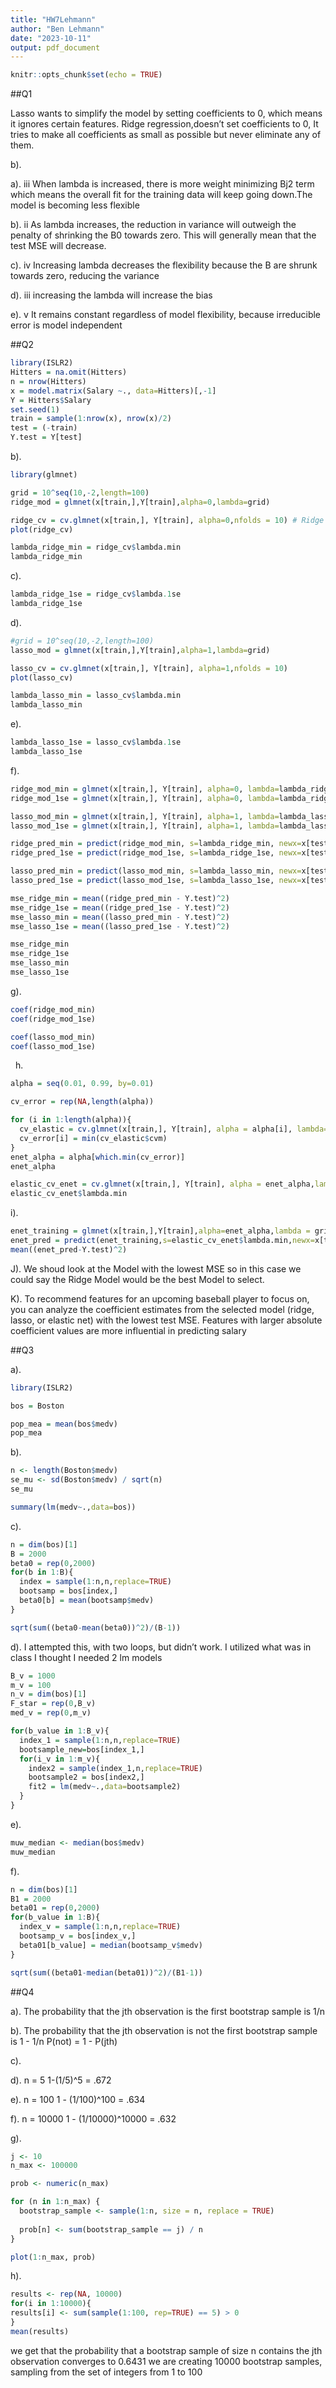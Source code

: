 ---
title: "HW7Lehmann"
author: "Ben Lehmann"
date: "2023-10-11"
output: pdf_document
---

```{r setup, include=FALSE}
knitr::opts_chunk$set(echo = TRUE)
```

##Q1

Lasso wants to simplify the model by setting coefficients to 0, which means it ignores certain features.
Ridge regression,doesn't set coefficients to 0, It tries to make all coefficients as small as possible but never eliminate any of them.

b).

a).
iii
When lambda is increased, there is more weight minimizing Bj2 term which means
the overall fit for the training data will keep going down.The model is becoming less flexible

b).
ii
As lambda increases, the reduction in variance will outweigh the penalty of shrinking the B0 towards zero. This will generally mean that the test MSE will decrease.

c).
iv
Increasing lambda decreases the flexibility because the B are shrunk towards zero, reducing the variance

d).
iii
increasing the lambda will increase the bias

e).
v
It remains constant regardless of model flexibility, because irreducible error is model independent

##Q2
```{r}
library(ISLR2)
Hitters = na.omit(Hitters)
n = nrow(Hitters) 
x = model.matrix(Salary ~., data=Hitters)[,-1] 
Y = Hitters$Salary
set.seed(1)
train = sample(1:nrow(x), nrow(x)/2)
test = (-train)
Y.test = Y[test]
```

b).
```{r}
library(glmnet)

grid = 10^seq(10,-2,length=100)
ridge_mod = glmnet(x[train,],Y[train],alpha=0,lambda=grid)

ridge_cv = cv.glmnet(x[train,], Y[train], alpha=0,nfolds = 10) # Ridge regression (alpha=0)
plot(ridge_cv)

```

```{r}
lambda_ridge_min = ridge_cv$lambda.min
lambda_ridge_min
```


c).

```{r}
lambda_ridge_1se = ridge_cv$lambda.1se
lambda_ridge_1se
```

d).

```{r}
#grid = 10^seq(10,-2,length=100)
lasso_mod = glmnet(x[train,],Y[train],alpha=1,lambda=grid)

lasso_cv = cv.glmnet(x[train,], Y[train], alpha=1,nfolds = 10) 
plot(lasso_cv)
```

```{r}
lambda_lasso_min = lasso_cv$lambda.min
lambda_lasso_min 
```


e).

```{r}
lambda_lasso_1se = lasso_cv$lambda.1se
lambda_lasso_1se
```

f).
```{r}
ridge_mod_min = glmnet(x[train,], Y[train], alpha=0, lambda=lambda_ridge_min)
ridge_mod_1se = glmnet(x[train,], Y[train], alpha=0, lambda=lambda_ridge_1se)

lasso_mod_min = glmnet(x[train,], Y[train], alpha=1, lambda=lambda_lasso_min)
lasso_mod_1se = glmnet(x[train,], Y[train], alpha=1, lambda=lambda_lasso_1se)

ridge_pred_min = predict(ridge_mod_min, s=lambda_ridge_min, newx=x[test,])
ridge_pred_1se = predict(ridge_mod_1se, s=lambda_ridge_1se, newx=x[test,])

lasso_pred_min = predict(lasso_mod_min, s=lambda_lasso_min, newx=x[test,])
lasso_pred_1se = predict(lasso_mod_1se, s=lambda_lasso_1se, newx=x[test,])

mse_ridge_min = mean((ridge_pred_min - Y.test)^2)
mse_ridge_1se = mean((ridge_pred_1se - Y.test)^2)
mse_lasso_min = mean((lasso_pred_min - Y.test)^2)
mse_lasso_1se = mean((lasso_pred_1se - Y.test)^2)

mse_ridge_min
mse_ridge_1se
mse_lasso_min
mse_lasso_1se
```



g).

```{r}
coef(ridge_mod_min)
coef(ridge_mod_1se)

coef(lasso_mod_min)
coef(lasso_mod_1se)
```


h)
```{r}
alpha = seq(0.01, 0.99, by=0.01)

cv_error = rep(NA,length(alpha))

for (i in 1:length(alpha)){
  cv_elastic = cv.glmnet(x[train,], Y[train], alpha = alpha[i], lambda=grid,nfolds = 10)
  cv_error[i] = min(cv_elastic$cvm)
}
enet_alpha = alpha[which.min(cv_error)]
enet_alpha
```

```{r}
elastic_cv_enet = cv.glmnet(x[train,], Y[train], alpha = enet_alpha,lambda=grid,nfolds = 10)
elastic_cv_enet$lambda.min
```


i).

```{r}
enet_training = glmnet(x[train,],Y[train],alpha=enet_alpha,lambda = grid)
enet_pred = predict(enet_training,s=elastic_cv_enet$lambda.min,newx=x[test,])
mean((enet_pred-Y.test)^2)
```
J).
We shoud look at the Model with the lowest MSE so in this case we could say the Ridge Model would be the best
Model to select.

K).
To recommend features for an upcoming baseball player to focus on, you can analyze the coefficient estimates from the selected model (ridge, lasso, or elastic net) with the lowest test MSE. Features with larger absolute coefficient values are more influential in predicting salary

##Q3

a).
```{r}
library(ISLR2)

bos = Boston

pop_mea = mean(bos$medv)
pop_mea
```

b).

```{r}
n <- length(Boston$medv)
se_mu <- sd(Boston$medv) / sqrt(n)
se_mu
```


```{r}
summary(lm(medv~.,data=bos))
```

c).

```{r}
n = dim(bos)[1]
B = 2000
beta0 = rep(0,2000)
for(b in 1:B){
  index = sample(1:n,n,replace=TRUE)
  bootsamp = bos[index,]
  beta0[b] = mean(bootsamp$medv)
}

sqrt(sum((beta0-mean(beta0))^2)/(B-1))
```


d). I attempted this, with two loops, but didn't work. I utilized what was in class
I thought I needed 2 lm models

```{r}

B_v = 1000
m_v = 100
n_v = dim(bos)[1]
F_star = rep(0,B_v)
med_v = rep(0,m_v)

for(b_value in 1:B_v){
  index_1 = sample(1:n,n,replace=TRUE)
  bootsample_new=bos[index_1,]
  for(i_v in 1:m_v){
    index2 = sample(index_1,n,replace=TRUE)
    bootsample2 = bos[index2,]
    fit2 = lm(medv~.,data=bootsample2)
  }
}

```


e).

```{r}
muw_median <- median(bos$medv)
muw_median
```

f).

```{r}
n = dim(bos)[1]
B1 = 2000
beta01 = rep(0,2000)
for(b_value in 1:B){
  index_v = sample(1:n,n,replace=TRUE)
  bootsamp_v = bos[index_v,]
  beta01[b_value] = median(bootsamp_v$medv)
}

sqrt(sum((beta01-median(beta01))^2)/(B1-1))
```



##Q4

a).
The probability that the jth observation is the first bootstrap sample is 1/n

b).
The probability that the jth observation is not the first bootstrap sample is 1 - 1/n
P(not) = 1 - P(jth)

c).

d).
n = 5
1-(1/5)^5 = .672

e).
n = 100
1 - (1/100)^100 = .634

f).
n = 10000
1 - (1/10000)^10000 = .632

g).


```{r}
j <- 10  
n_max <- 100000

prob <- numeric(n_max)

for (n in 1:n_max) {
  bootstrap_sample <- sample(1:n, size = n, replace = TRUE)
  
  prob[n] <- sum(bootstrap_sample == j) / n
}

plot(1:n_max, prob)
```



h).

```{r}
results <- rep(NA, 10000)
for(i in 1:10000){
results[i] <- sum(sample(1:100, rep=TRUE) == 5) > 0
}
mean(results)
```

we get that the probability that a bootstrap sample of size n
contains the jth observation converges to 0.6431
we are creating 10000 bootstrap samples, sampling from the set of integers from 1 to 100
